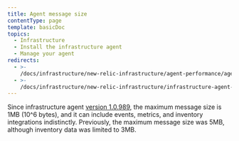 ```yaml
---
title: Agent message size
contentType: page
template: basicDoc
topics:
  - Infrastructure
  - Install the infrastructure agent
  - Manage your agent
redirects:
  - >-
    /docs/infrastructure/new-relic-infrastructure/agent-performance/agent-message-size/
  - >-
    /docs/infrastructure/new-relic-infrastructure/infrastructure-agent-performance/agent-message-size/
---
```


Since infrastructure agent [version 1.0.989](/docs/release-notes/infrastructure-release-notes/infrastructure-agent-release-notes), the maximum message size is 1MB (10^6 bytes), and it can include events, metrics, and inventory integrations indistinctly. Previously, the maximum message size was 5MB, although inventory data was limited to 3MB.
